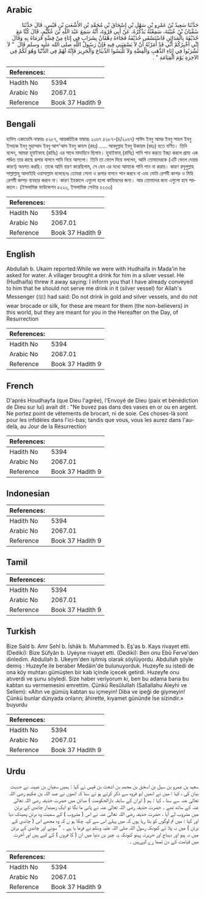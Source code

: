 ## Arabic


<div dir="rtl" lang="ar" style={{fontSize:'larger',backgroundColor:'#f8f9fa',padding:20}}>
حَدَّثَنَا سَعِيدُ بْنُ عَمْرِو بْنِ سَهْلِ بْنِ إِسْحَاقَ بْنِ مُحَمَّدِ بْنِ الأَشْعَثِ بْنِ قَيْسٍ، قَالَ حَدَّثَنَا سُفْيَانُ بْنُ عُيَيْنَةَ، سَمِعْتُهُ يَذْكُرُهُ، عَنْ أَبِي فَرْوَةَ، أَنَّهُ سَمِعَ عَبْدَ اللَّهِ بْنَ عُكَيْمٍ، قَالَ كُنَّا مَعَ حُذَيْفَةَ بِالْمَدَائِنِ فَاسْتَسْقَى حُذَيْفَةُ فَجَاءَهُ دِهْقَانٌ بِشَرَابٍ فِي إِنَاءٍ مِنْ فِضَّةٍ فَرَمَاهُ بِهِ وَقَالَ إِنِّي أُخْبِرُكُمْ أَنِّي قَدْ أَمَرْتُهُ أَنْ لاَ يَسْقِيَنِي فِيهِ فَإِنَّ رَسُولَ اللَّهِ صلى الله عليه وسلم قَالَ ‏ "‏ لاَ تَشْرَبُوا فِي إِنَاءِ الذَّهَبِ وَالْفِضَّةِ وَلاَ تَلْبَسُوا الدِّيبَاجَ وَالْحَرِيرَ فَإِنَّهُ لَهُمْ فِي الدُّنْيَا وَهُوَ لَكُمْ فِي الآخِرَةِ يَوْمَ الْقِيَامَةِ ‏"‏ ‏.‏
</div>
<div style={{backgroundColor:'#f8f9fa',padding:20, marginBottom: 10}}><table> <thead> <tr> <th>References:</th> <th></th> </tr> </thead> <tbody><tr><td>Hadith No</td><td>5394</td></tr><tr><td>Arabic No</td><td>2067.01</td></tr><tr><td>Reference</td><td>Book 37 Hadith 9</td></tr></tbody></table></div>

## Bengali


<div dir="ltr" lang="bn" style={{fontSize:'larger',backgroundColor:'#f8f9fa',padding:20}}>
হাদিস একাডেমি নাম্বারঃ ৫২৮৭, আন্তর্জাতিক নাম্বারঃ ২০৬৭ ৫২৮৭-(৪/২০৬৭) সাঈদ ইবনু আমর ইবনু সাহল ইবনু ইসহাক ইবনু মুহাম্মাদ ইবনু আশ'আস ইবনু কায়স (রহঃ) ..... আবদুল্লাহ ইবনু উকায়ম (রহঃ) হতে বর্ণিত। তিনি বলেন, আমরা হুযাইফাহ (রাযিঃ) এর সাথে মাদায়িনে ছিলাম। হুযাইফাহ্ (রাযিঃ) পানি পান করতে ইচ্ছা করলে গ্রাম্য এক পণ্ডিত তার কাছে রূপার বাসনে পানি নিয়ে আসলো। তিনি তা ফেলে দিয়ে বললেন, আমি তোমাদেরকে (এটি ফেলে দেয়ার কারণ) অবগত করছি। তাকে আমি বারণ করেছিলাম, সে যেন এর মধ্যে আমাকে পানি পান না করায়। কারণ রসূলুল্লাহ সাল্লাল্লাহু আলাইহি ওয়াসাল্লাম বলেছেনঃ তোমরা সোনা ও রূপার বাসনে পান করবে না এবং মোটা রেশমী কাপড় ও মিহি রেশমী কাপড় ব্যবহার করবে না। কারণ ইহকালে এগুলো হলো কাফিরদের জন্য। আর তোমাদের জন্য এগুলো হবে পরকালে। (ইসলামিক ফাউন্ডেশন ৫২২০, ইসলামিক সেন্টার ৫২৩৩)
</div>
<div style={{backgroundColor:'#f8f9fa',padding:20, marginBottom: 10}}><table> <thead> <tr> <th>References:</th> <th></th> </tr> </thead> <tbody><tr><td>Hadith No</td><td>5394</td></tr><tr><td>Arabic No</td><td>2067.01</td></tr><tr><td>Reference</td><td>Book 37 Hadith 9</td></tr></tbody></table></div>

## English


<div dir="ltr" lang="en" style={{fontSize:'larger',backgroundColor:'#f8f9fa',padding:20}}>
Abdullah b. Ukaim reported:While we were with Hudhaifa in Mada'in he asked for water. A villager brought a drink for him in a silver vessel. He (Hudhaifa) threw it away saying: I inform you that I have already conveyed to him that he should not serve me drink in it (silver vessel) for Allah's Messenger (ﷺ) had said: Do not drink in gold and silver vessels, and do not wear brocade or silk, for these are meant for them (the non-believers) in this world, but they are meant for you in the Hereafter on the Day, of Resurrection
</div>
<div style={{backgroundColor:'#f8f9fa',padding:20, marginBottom: 10}}><table> <thead> <tr> <th>References:</th> <th></th> </tr> </thead> <tbody><tr><td>Hadith No</td><td>5394</td></tr><tr><td>Arabic No</td><td>2067.01</td></tr><tr><td>Reference</td><td>Book 37 Hadith 9</td></tr></tbody></table></div>

## French


<div dir="ltr" lang="fr" style={{fontSize:'larger',backgroundColor:'#f8f9fa',padding:20}}>
D'après Houdhayfa (que Dieu l'agrée), l'Envoyé de Dieu (paix et bénédiction de Dieu sur lui) avait dit : "Ne buvez pas dans des vases en or ou en argent. Ne portez point de vêtements de brocart, ni de soie. Ces choses-là sont pour les infidèles dans l'ici-bas; tandis que vous, vous les aurez dans l'au-delà, au Jour de la Résurrection
</div>
<div style={{backgroundColor:'#f8f9fa',padding:20, marginBottom: 10}}><table> <thead> <tr> <th>References:</th> <th></th> </tr> </thead> <tbody><tr><td>Hadith No</td><td>5394</td></tr><tr><td>Arabic No</td><td>2067.01</td></tr><tr><td>Reference</td><td>Book 37 Hadith 9</td></tr></tbody></table></div>

## Indonesian


<div dir="ltr" lang="id" style={{fontSize:'larger',backgroundColor:'#f8f9fa',padding:20}}>

</div>
<div style={{backgroundColor:'#f8f9fa',padding:20, marginBottom: 10}}><table> <thead> <tr> <th>References:</th> <th></th> </tr> </thead> <tbody><tr><td>Hadith No</td><td>5394</td></tr><tr><td>Arabic No</td><td>2067.01</td></tr><tr><td>Reference</td><td>Book 37 Hadith 9</td></tr></tbody></table></div>

## Tamil


<div dir="ltr" lang="ta" style={{fontSize:'larger',backgroundColor:'#f8f9fa',padding:20}}>

</div>
<div style={{backgroundColor:'#f8f9fa',padding:20, marginBottom: 10}}><table> <thead> <tr> <th>References:</th> <th></th> </tr> </thead> <tbody><tr><td>Hadith No</td><td>5394</td></tr><tr><td>Arabic No</td><td>2067.01</td></tr><tr><td>Reference</td><td>Book 37 Hadith 9</td></tr></tbody></table></div>

## Turkish


<div dir="ltr" lang="tr" style={{fontSize:'larger',backgroundColor:'#f8f9fa',padding:20}}>
Bize Saîd b. Amr Sehl b. İshâk b. Muhammed b. Eş'as b. Kays rivayet etti. (Dediki): Bize Süfyân b. Uyeyne rivayet etti. (Dediki): Ben onu Ebû Ferve'den dinledim. Abdullah b. Ukeym'den işitmiş olarak söylüyordu. Abdullah şöyle demiş : Huzeyfe ile beraber Medâin'de bulunuyorduk. Huzeyfe su istedi de ona köy muhtarı gümüşten bir kab içinde içecek getirdi. Huzeyfe onu atıverdi ve şunu söyledi. Size haber veriyorum ki, ben bu adama bana bu kabtan su vermemesini emrettim. Çünkü Resûlullah (Sallallahu Aleyhi ve Sellem): «Altın ve gümüş kabtan su içmeyin! Diba ve ipeği de giymeyin! Çünkü bunlar dünyada onların; âhirette, kıyamet gününde İse sizindir.» buyurdu
</div>
<div style={{backgroundColor:'#f8f9fa',padding:20, marginBottom: 10}}><table> <thead> <tr> <th>References:</th> <th></th> </tr> </thead> <tbody><tr><td>Hadith No</td><td>5394</td></tr><tr><td>Arabic No</td><td>2067.01</td></tr><tr><td>Reference</td><td>Book 37 Hadith 9</td></tr></tbody></table></div>

## Urdu


<div dir="rtl" lang="ur" style={{fontSize:'larger',backgroundColor:'#f8f9fa',padding:20}}>
سعید بن عمرو بن سہل بن اسحٰق بن محمد بن اشعث بن قیس نے کہا : ہمیں سفیان بن عیینہ نے حدیث بیان کی ، کہا : میں نے انھیں ابو فروہ سے ذکر کرتے ہو ئے سنا کہ انھوں نے عبد اللہ بن عکیم رضی اللہ تعالیٰ عنہ سے سنا ، کہا : ہم ( ایران کے سابقہ دارالحکومت ) مدائن میں حضرت خذیفہ رضی اللہ تعالیٰ عنہ کے ساتھ تھے ۔ حضرت حذیفہ رضی اللہ تعالیٰ عنہ نے پانی ما نگا تو ایک زمیندار چاندی کے برتن میں مشروب لے آیا ، حضرت حذیفہ رضی اللہ تعالیٰ عنہ نے اس ( مشروب ) کے سمیت وہ برتن پھینک دیا اور کہا : میں تم لوگوں کو بتا رہا ہوں کہ میں پہلے اس سے کہہ چکا ہو ں کہ وہ مجھے اس ( چاندی کے برتن ) میں نہ پلا ئے کیونکہ رسول اللہ صلی اللہ علیہ وسلم نے فرما یا ہے ۔ " سونے اور چاندی کے برتن میں نہ پیو اور دیباج اور حریرنہ پہنو کیونکہ یہ چیز یں دنیا میں ان ( کا فروں ) کے لیے ہیں اور آخرت میں قیامت کے دن تمھا رے لیےہیں ۔
</div>
<div style={{backgroundColor:'#f8f9fa',padding:20, marginBottom: 10}}><table> <thead> <tr> <th>References:</th> <th></th> </tr> </thead> <tbody><tr><td>Hadith No</td><td>5394</td></tr><tr><td>Arabic No</td><td>2067.01</td></tr><tr><td>Reference</td><td>Book 37 Hadith 9</td></tr></tbody></table></div>